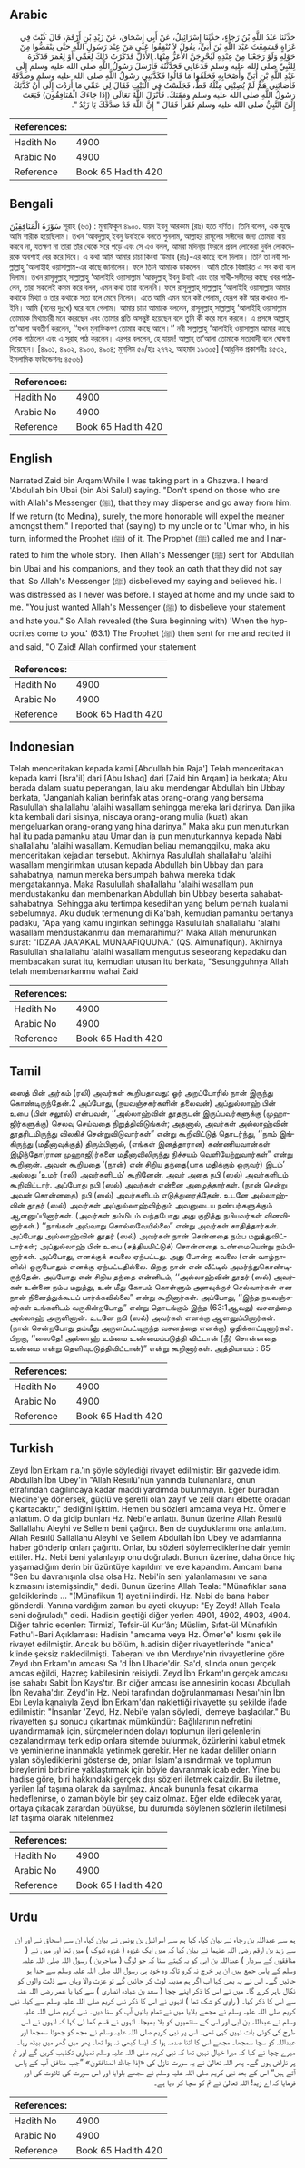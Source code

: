 ## Arabic


<div dir="rtl" lang="ar" style={{fontSize:'larger',backgroundColor:'#f8f9fa',padding:20}}>
حَدَّثَنَا عَبْدُ اللَّهِ بْنُ رَجَاءٍ، حَدَّثَنَا إِسْرَائِيلُ، عَنْ أَبِي إِسْحَاقَ، عَنْ زَيْدِ بْنِ أَرْقَمَ، قَالَ كُنْتُ فِي غَزَاةٍ فَسَمِعْتُ عَبْدَ اللَّهِ بْنَ أُبَىٍّ، يَقُولُ لاَ تُنْفِقُوا عَلَى مَنْ عِنْدَ رَسُولِ اللَّهِ حَتَّى يَنْفَضُّوا مِنْ حَوْلِهِ وَلَوْ رَجَعْنَا مِنْ عِنْدِهِ لَيُخْرِجَنَّ الأَعَزُّ مِنْهَا‏.‏ الأَذَلَّ فَذَكَرْتُ ذَلِكَ لِعَمِّي أَوْ لِعُمَرَ فَذَكَرَهُ لِلنَّبِيِّ صلى الله عليه وسلم فَدَعَانِي فَحَدَّثْتُهُ فَأَرْسَلَ رَسُولُ اللَّهِ صلى الله عليه وسلم إِلَى عَبْدِ اللَّهِ بْنِ أُبَىٍّ وَأَصْحَابِهِ فَحَلَفُوا مَا قَالُوا فَكَذَّبَنِي رَسُولُ اللَّهِ صلى الله عليه وسلم وَصَدَّقَهُ فَأَصَابَنِي هَمٌّ لَمْ يُصِبْنِي مِثْلُهُ قَطُّ، فَجَلَسْتُ فِي الْبَيْتِ فَقَالَ لِي عَمِّي مَا أَرَدْتَ إِلَى أَنْ كَذَّبَكَ رَسُولُ اللَّهِ صلى الله عليه وسلم وَمَقَتَكَ‏.‏ فَأَنْزَلَ اللَّهُ تَعَالَى ‏(‏إِذَا جَاءَكَ الْمُنَافِقُونَ‏)‏ فَبَعَثَ إِلَىَّ النَّبِيُّ صلى الله عليه وسلم فَقَرَأَ فَقَالَ ‏"‏ إِنَّ اللَّهَ قَدْ صَدَّقَكَ يَا زَيْدُ ‏"‏‏.‏
</div>
<div style={{backgroundColor:'#f8f9fa',padding:20, marginBottom: 10}}><table> <thead> <tr> <th>References:</th> <th></th> </tr> </thead> <tbody><tr><td>Hadith No</td><td>4900</td></tr><tr><td>Arabic No</td><td>4900</td></tr><tr><td>Reference</td><td>Book 65 Hadith 420</td></tr></tbody></table></div>

## Bengali


<div dir="ltr" lang="bn" style={{fontSize:'larger',backgroundColor:'#f8f9fa',padding:20}}>
سُوْرَةُ الْمُنَافِقِيْنَ সূরাহ (৬৩) : মুনাফিকূন ৪৯০০. যায়দ ইবনু আরকাম (রাঃ) হতে বর্ণিত। তিনি বলেন, এক যুদ্ধে আমি শারীক হয়েছিলাম। তখন ‘আবদুল্লাহ্ ইবনু উবাইকে বলতে শুনলাম, আল্লাহর রাসূলের সঙ্গীদের জন্য তোমরা ব্যয় করবে না, যতক্ষণ না তারা তাঁর থেকে সরে পড়ে এবং সে এও বলল, আমরা মদিনা্য় ফিরলে প্রবল লোকেরা দুর্বল লোকদেরকে অবশ্যই বের করে দিবে। এ কথা আমি আমার চাচা কিংবা ‘উমার (রাঃ)-এর কাছে বলে দিলাম। তিনি তা নবী সাল্লাল্লাহু ‘আলাইহি ওয়াসাল্লাম-এর কাছে জানালেন। ফলে তিনি আমাকে ডাকলেন। আমি তাঁকে বিস্তারিত এ সব কথা বলে দিলাম। তখন রাসূলুল্লাহ্ সাল্লাল্লাহু ‘আলাইহি ওয়াসাল্লাম ‘আবদুল্লাহ্ ইবনু উবাই এবং তার সাথী-সঙ্গীদের কাছে খবর পাঠালেন, তারা সকলেই কসম করে বলল, এমন কথা তারা বলেননি। ফলে রাসূলুল্লাহ্ সাল্লাল্লাহু ‘আলাইহি ওয়াসাল্লাম আমার কথাকে মিথ্যা ও তার কথাকে সত্য বলে মেনে নিলেন। এতে আমি এমন মনে কষ্ট পেলাম, যেরূপ কষ্ট আর কখনও পাইনি। আমি (মনের দুঃখে) ঘরে বসে গেলাম। আমার চাচা আমাকে বললেন, রাসূলুল্লাহ্ সাল্লাল্লাহু ‘আলাইহি ওয়াসাল্লাম তোমাকে মিথ্যাচারী মনে করেছেন এবং তোমার প্রতি অসন্তুষ্ট হয়েছেন বলে তুমি কী করে মনে করলে। এ প্রসঙ্গে আল্লাহ্ তা‘আলা অবতীর্ণ করলেন, ‘‘যখন মুনাফিকগণ তোমার কাছে আসে।’’ নবী সাল্লাল্লাহু ‘আলাইহি ওয়াসাল্লাম আমার কাছে লোক পাঠালেন এবং এ সূরাহ পাঠ করলেন। এরপর বললেন, হে যায়দ! আল্লাহ্ তা‘আলা তোমাকে সত্যবাদী বলে ঘোষণা দিয়েছেন। [৪৯০১, ৪৯০২, ৪৯০৩, ৪৯০৪; মুসলিম ৫০/হাঃ ২৭৭২, আহমাদ ১৯৩০৫] (আধুনিক প্রকাশনীঃ ৪৫৩২, ইসলামিক ফাউন্ডেশনঃ ৪৫৩৬)
</div>
<div style={{backgroundColor:'#f8f9fa',padding:20, marginBottom: 10}}><table> <thead> <tr> <th>References:</th> <th></th> </tr> </thead> <tbody><tr><td>Hadith No</td><td>4900</td></tr><tr><td>Arabic No</td><td>4900</td></tr><tr><td>Reference</td><td>Book 65 Hadith 420</td></tr></tbody></table></div>

## English


<div dir="ltr" lang="en" style={{fontSize:'larger',backgroundColor:'#f8f9fa',padding:20}}>
Narrated Zaid bin Arqam:While I was taking part in a Ghazwa. I heard 'Abdullah bin Ubai (bin Abi Salul) saying. "Don't spend on those who are with Allah's Messenger (ﷺ), that they may disperse and go away from him. If we return (to Medina), surely, the more honorable will expel the meaner amongst them." I reported that (saying) to my uncle or to 'Umar who, in his turn, informed the Prophet (ﷺ) of it. The Prophet (ﷺ) called me and I narrated to him the whole story. Then Allah's Messenger (ﷺ) sent for 'Abdullah bin Ubai and his companions, and they took an oath that they did not say that. So Allah's Messenger (ﷺ) disbelieved my saying and believed his. I was distressed as I never was before. I stayed at home and my uncle said to me. "You just wanted Allah's Messenger (ﷺ) to disbelieve your statement and hate you." So Allah revealed (the Sura beginning with) 'When the hypocrites come to you.' (63.1) The Prophet (ﷺ) then sent for me and recited it and said, "O Zaid! Allah confirmed your statement
</div>
<div style={{backgroundColor:'#f8f9fa',padding:20, marginBottom: 10}}><table> <thead> <tr> <th>References:</th> <th></th> </tr> </thead> <tbody><tr><td>Hadith No</td><td>4900</td></tr><tr><td>Arabic No</td><td>4900</td></tr><tr><td>Reference</td><td>Book 65 Hadith 420</td></tr></tbody></table></div>

## Indonesian


<div dir="ltr" lang="id" style={{fontSize:'larger',backgroundColor:'#f8f9fa',padding:20}}>
Telah menceritakan kepada kami [Abdullah bin Raja'] Telah menceritakan kepada kami [Isra'il] dari [Abu Ishaq] dari [Zaid bin Arqam] ia berkata; Aku berada dalam suatu peperangan, lalu aku mendengar Abdullah bin Ubbay berkata, "Janganlah kalian berinfak atas orang-orang yang bersama Rasulullah shallallahu 'alaihi wasallam sehingga mereka lari darinya. Dan jika kita kembali dari sisinya, niscaya orang-orang mulia (kuat) akan mengeluarkan orang-orang yang hina darinya." Maka aku pun menuturkan hal itu pada pamanku atau Umar dan ia pun menuturkannya kepada Nabi shallallahu 'alaihi wasallam. Kemudian beliau memanggilku, maka aku menceritakan kejadian tersebut. Akhirnya Rasulullah shallallahu 'alaihi wasallam mengirimkan utusan kepada Abdullah bin Ubbay dan para sahabatnya, namun mereka bersumpah bahwa mereka tidak mengatakannya. Maka Rasulullah shallallahu 'alaihi wasallam pun mendustakanku dan membenarkan Abdullah bin Ubbay beserta sahabat-sahabatnya. Sehingga aku tertimpa kesedihan yang belum pernah kualami sebelumnya. Aku duduk termenung di Ka'bah, kemudian pamanku bertanya padaku, "Apa yang kamu inginkan sehingga Rasulullah shallallahu 'alaihi wasallam mendustakanmu dan memarahimu?" Maka Allah menurunkan surat: "IDZAA JAA'AKAL MUNAAFIQUUNA." (QS. Almunafiqun). Akhirnya Rasulullah shallallahu 'alaihi wasallam mengutus seseorang kepadaku dan membacakan surat itu, kemudian utusan itu berkata, "Sesungguhnya Allah telah membenarkanmu wahai Zaid
</div>
<div style={{backgroundColor:'#f8f9fa',padding:20, marginBottom: 10}}><table> <thead> <tr> <th>References:</th> <th></th> </tr> </thead> <tbody><tr><td>Hadith No</td><td>4900</td></tr><tr><td>Arabic No</td><td>4900</td></tr><tr><td>Reference</td><td>Book 65 Hadith 420</td></tr></tbody></table></div>

## Tamil


<div dir="ltr" lang="ta" style={{fontSize:'larger',backgroundColor:'#f8f9fa',padding:20}}>
ஸைத் பின் அர்கம் (ரலி) அவர்கள் கூறியதாவது: ஓர் அறப்போரில் நான் இருந்து கொண்டிருந்தேன்.2 அப்போது, (நயவஞ்சகர்களின் தலைவன்) அப்துல்லாஹ் பின் உபை (பின் சலூல்) என்பவன், ‘‘அல்லாஹ்வின் தூதருடன் இருப்பவர்களுக்கு (முஹாஜிர்களுக்கு) செலவு செய்வதை நிறுத்திவிடுங்கள்; அதனால், அவர்கள் அல்லாஹ்வின் தூதரிடமிருந்து விலகிச் சென்றுவிடுவார்கள்” என்று கூறிவிட்டுத் தொடர்ந்து, ‘‘நாம் இங்கிருந்து (மதீனாவுக்குத்) திரும்பினால், (எங்கள் இனத்தாரான) கண்ணியவான்கள் இழிந்தோ(ரான முஹாஜி)ர்களை மதீனாவிலிருந்து நிச்சயம் வெளியேற்றுவார்கள்” என்று கூறினான். அவன் கூறியதை ‘(நான்) என் சிறிய தந்தை(யாக மதிக்கும் ஒருவர்) இடம்’ அல்லது ‘உமர் (ரலி) அவர்களிடம்’ கூறினேன். அவர் அதை நபி (ஸல்) அவர்களிடம் கூறிவிட்டார். அப்போது நபி (ஸல்) அவர்கள் என்னை அழைத்தார்கள். (நான் சென்று அவன் சொன்னதை) நபி (ஸல்) அவர்களிடம் எடுத்துரைத்தேன். உடனே அல்லாஹ்வின் தூதர் (ஸல்) அவர்கள் அப்துல்லாஹ்விற்கும் அவனுடைய நண்பர்களுக்கும் ஆளனுப்பினார்கள். (அவர்கள் தம்மிடம் வந்தபோது அது குறித்து நபியவர்கள் வினவினார்கள்.) ‘‘நாங்கள் அவ்வாறு சொல்லவேயில்லை” என்று அவர்கள் சாதித்தார்கள். அப்போது அல்லாஹ்வின் தூதர் (ஸல்) அவர்கள் நான் சென்னதை நம்ப மறுத்துவிட்டார்கள்; அப்துல்லாஹ் பின் உபை (சத்தியமிட்டுச்) சொன்னதை உண்மையென்று நம்பினார்கள். அப்போது, எனக்குக் கவலை ஏற்பட்டது. அது போன்ற கவலை (என் வாழ்நாளில்) ஒருபோதும் எனக்கு ஏற்பட்டதில்லை. பிறகு நான் என் வீட்டில் அமர்ந்துகொண்டிருந்தேன். அப்போது என் சிறிய தந்தை என்னிடம், ‘‘அல்லாஹ்வின் தூதர் (ஸல்) அவர்கள் உன்னை நம்ப மறுத்து, உன் மீது கோபம் கொள்ளும் அளவுக்குச் செல்வார்கள் என நான் நினைத்துக்கூடப் பார்க்கவில்லை” என்று கூறினார்கள். அப்போது, ‘‘இந்த நயவஞ்சகர்கள் உங்களிடம் வருகின்றபோது” என்று தொடங்கும் இந்த (63:1ஆவது) வசனத்தை அல்லாஹ் அருளினான். உடனே நபி (ஸல்) அவர்கள் எனக்கு ஆளனுப்பினார்கள். (நான் சென்றபோது தம்மீது அருளப்பட்டிருந்த வசனத்தை எனக்கு) ஓதிக்காட்டினார்கள். பிறகு, ‘‘ஸைதே! அல்லாஹ் உம்மை உண்மைப்படுத்தி விட்டான் (நீர் சொன்னதை உண்மை என்று தெளிவுபடுத்திவிட்டான்)” என்று கூறினார்கள். அத்தியாயம் : 65
</div>
<div style={{backgroundColor:'#f8f9fa',padding:20, marginBottom: 10}}><table> <thead> <tr> <th>References:</th> <th></th> </tr> </thead> <tbody><tr><td>Hadith No</td><td>4900</td></tr><tr><td>Arabic No</td><td>4900</td></tr><tr><td>Reference</td><td>Book 65 Hadith 420</td></tr></tbody></table></div>

## Turkish


<div dir="ltr" lang="tr" style={{fontSize:'larger',backgroundColor:'#f8f9fa',padding:20}}>
Zeyd İbn Erkam r.a.'ın şöyle söylediği rivayet edilmiştir: Bir gazvede idim. Abdullah İbn Ubey'in "Allah Resıılü'nün yanında bulunanlara, onun etrafından dağılıncaya kadar maddi yardımda bulunmayın. Eğer buradan Medine'ye dönersek, güçlü ve şerefli olan zayıf ve zelil olanı elbette oradan çıkartacaktır," dediğini işittim. Hemen bu sözleri amcama veya Hz. Ömer'e anlattım. O da gidip bunları Hz. Nebi'e anlattı. Bunun üzerine Allah Resıılü Sallallahu Aleyhi ve Sellem beni çağırdı. Ben de duyduklarımı ona anlattım. Allah Resıılü Sallallahu Aleyhi ve Sellem Abdullah İbn Ubey ve adamlarına haber gönderip onları çağırttı. Onlar, bu sözleri söylemediklerine dair yemin ettiler. Hz. Nebi beni yalanlayıp onu doğruladı. Bunun üzerine, daha önce hiç yaşamadığım derin bir üzüntüye kapıldım ve eve kapandım. Amcam bana "Sen bu davranışınla olsa olsa Hz. Nebi'in seni yalanlamasını ve sana kızmasını istemişsindir," dedi. Bunun üzerine Allah Teala: "Münafıklar sana geldiklerinde ... "(Münafikun 1) ayetini indirdi. Hz. Nebi de bana haber gönderdi. Yanına vardığım zaman bu ayeti okuyup: "Ey Zeyd! Allah Teala seni doğruladı," dedi. Hadisin geçtiği diğer yerler: 4901, 4902, 4903, 4904. Diğer tahric edenler: Tirmizî, Tefsir-ül Kur’ân; Müslim, Sıfat-ül Münafıkîn Fethu'l-Bari Açıklaması: Hadisin "amcama veya Hz. Ömer'e" kısmı şek ile rivayet edilmiştir. Ancak bu bölüm, h.adisin diğer rivayetlerinde "anica" k!inde şeksiz nakledilmişti. Taberani ve ıbn Merdııye'nin rivayetlerine göre Zeyd ıbn Erkam'ın amcası Sa 'd İbn Ubade'dir. Sa'd, slında onun gerçek amcas eğildi, Hazreç kabilesinin reisiydi. Zeyd İbn Erkam'ın gerçek amcası ise sahabı Sabit İbn Kays'tır. Bir diğer amcası ise annesinin kocası Abdullah İbn Revaha'dır. Zeyd'in Hz. Nebi tarafından doğrulanmaması Nesaı'nin İbn Ebı Leyla kanalıyla Zeyd İbn Erkam'dan naklettiği rivayette şu şekilde ifade edilmiştir: "İnsanlar 'Zeyd, Hz. Nebi'e yalan söyledi,' demeye başladılar." Bu rivayetten şu sonucu çıkartmak mümkündür: Bağlılarının nefretini uyandırmamak için, sürçmelerinden dolayı toplumun ileri gelenlerini cezalandırmayı terk edip onlara sitemde bulunmak, özürlerini kabul etmek ve yeminlerine inanmakla yetinmek gerekir. Her ne kadar deliller onların yalan söylediklerini gösterse de, onları İslam'a ısındırmak ve toplumun bireylerini birbirine yaklaştırmak için böyle davranmak icab eder. Yine bu hadise göre, biri hakkındaki gerçek dışı sözleri iletmek caizdir. Bu iletme, yerilen laf taşıma olarak da sayılmaz. Ancak bununla fesat çıkarma hedeflenirse, o zaman böyle bir şey caiz olmaz. Eğer elde edilecek yarar, ortaya çıkacak zarardan büyükse, bu durumda söylenen sözlerin iletilmesi laf taşıma olarak nitelenmez
</div>
<div style={{backgroundColor:'#f8f9fa',padding:20, marginBottom: 10}}><table> <thead> <tr> <th>References:</th> <th></th> </tr> </thead> <tbody><tr><td>Hadith No</td><td>4900</td></tr><tr><td>Arabic No</td><td>4900</td></tr><tr><td>Reference</td><td>Book 65 Hadith 420</td></tr></tbody></table></div>

## Urdu


<div dir="rtl" lang="ur" style={{fontSize:'larger',backgroundColor:'#f8f9fa',padding:20}}>
ہم سے عبداللہ بن رجاء نے بیان کیا، کہا ہم سے اسرائیل بن یونس نے بیان کیا، ان سے اسحاق نے اور ان سے زید بن ارقم رضی اللہ عنہما نے بیان کیا کہ میں ایک غزوہ ( غزوہ تبوک ) میں تھا اور میں نے ( منافقوں کے سردار ) عبداللہ بن ابی کو یہ کہتے سنا کہ جو لوگ ( مہاجرین ) رسول اللہ صلی اللہ علیہ وسلم کے پاس جمع ہیں ان پر خرچ نہ کرو تاکہ وہ خود ہی رسول اللہ صلی اللہ علیہ وسلم سے جدا ہو جائیں گے۔ اس نے یہ بھی کہا اب اگر ہم مدینہ لوٹ کر جائیں گے تو عزت والا وہاں سے ذلت والوں کو نکال باہر کرے گا۔ میں نے اس کا ذکر اپنے چچا ( سعد بن عبادہ انصاری ) سے کیا یا عمر رضی اللہ عنہ سے اس کا ذکر کیا۔ ( راوی کو شک تھا ) انہوں نے اس کا ذکر نبی کریم صلی اللہ علیہ وسلم سے کیا۔ نبی کریم صلی اللہ علیہ وسلم نے مجھے بلایا میں نے تمام باتیں آپ کو سنا دیں۔ نبی کریم صلی اللہ علیہ وسلم نے عبداللہ بن ابی اور اس کے ساتھیوں کو بلا بھیجا۔ انہوں نے قسم کھا لی کہا کہ انہوں نے اس طرح کی کوئی بات نہیں کہی تھی۔ اس پر نبی کریم صلی اللہ علیہ وسلم نے مجھ کو جھوٹا سمجھا اور عبداللہ کو سچا سمجھا۔ مجھے اس کا اتنا صدمہ ہوا کہ ایسا کبھی نہ ہوا تھا۔ پھر میں گھر میں بیٹھ رہا۔ میرے چچا نے کہا کہ میرا خیال نہیں تھا کہ نبی کریم صلی اللہ علیہ وسلم تمہاری تکذیب کریں گے اور تم پر ناراض ہوں گے۔ پھر اللہ تعالیٰ نے یہ سورت نازل کی «إذا جاءك المنافقون‏» ”جب منافق آپ کے پاس آتے ہیں“ اس کے بعد نبی کریم صلی اللہ علیہ وسلم نے مجھے بلوایا اور اس سورت کی تلاوت کی اور فرمایا کہ اے زید! اللہ تعالیٰ نے تم کو سچا کر دیا ہے۔
</div>
<div style={{backgroundColor:'#f8f9fa',padding:20, marginBottom: 10}}><table> <thead> <tr> <th>References:</th> <th></th> </tr> </thead> <tbody><tr><td>Hadith No</td><td>4900</td></tr><tr><td>Arabic No</td><td>4900</td></tr><tr><td>Reference</td><td>Book 65 Hadith 420</td></tr></tbody></table></div>